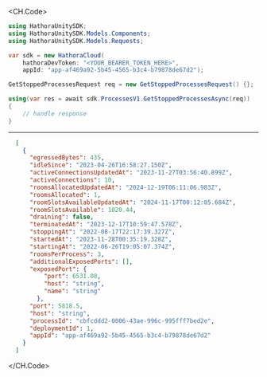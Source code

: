 
<CH.Code>
```csharp GetStoppedProcesses.cs
using HathoraUnitySDK;
using HathoraUnitySDK.Models.Components;
using HathoraUnitySDK.Models.Requests;

var sdk = new HathoraCloud(
    hathoraDevToken: "<YOUR_BEARER_TOKEN_HERE>",
    appId: "app-af469a92-5b45-4565-b3c4-b79878de67d2");

GetStoppedProcessesRequest req = new GetStoppedProcessesRequest() {};

using(var res = await sdk.ProcessesV1.GetStoppedProcessesAsync(req))
{
    // handle response
}
```
---

```json Example Response
  [
    {
      "egressedBytes": 435,
      "idleSince": "2023-04-26T16:58:27.150Z",
      "activeConnectionsUpdatedAt": "2023-11-27T03:56:40.899Z",
      "activeConnections": 10,
      "roomsAllocatedUpdatedAt": "2024-12-19T06:11:06.983Z",
      "roomsAllocated": 1,
      "roomSlotsAvailableUpdatedAt": "2024-11-17T00:12:05.684Z",
      "roomSlotsAvailable": 1020.44,
      "draining": false,
      "terminatedAt": "2023-12-17T10:59:47.578Z",
      "stoppingAt": "2022-08-17T22:17:39.327Z",
      "startedAt": "2023-11-28T00:35:19.328Z",
      "startingAt": "2022-06-26T19:05:07.374Z",
      "roomsPerProcess": 3,
      "additionalExposedPorts": [],
      "exposedPort": {
          "port": 6531.08,
          "host": "string",
          "name": "string"
        },
      "port": 5818.5,
      "host": "string",
      "processId": "cbfcddd2-0006-43ae-996c-995fff7bed2e",
      "deploymentId": 1,
      "appId": "app-af469a92-5b45-4565-b3c4-b79878de67d2"
    }
  ]
```
</CH.Code>
